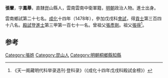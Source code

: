 {{Otheruses|other=名为张凤举的其他人物|张凤举}}

'''張翬'''，字'''鳳舉'''，直隸崑山縣人，雲南雲南中衛軍籍，[[明朝|明朝]]政治人物。進士出身。

雲南鄉試第二十七名。[[成化|成化]]十四年（1478年），參加戊戌科[[會試|會試]]，得[[貢士|貢士]]第三百四十八名。[[殿試|殿試]]登[[進士|進士]]第三甲第一百七十一名。曾祖父[[張彥剛|張彥剛]]。祖父[[張得|張得]]<ref>《天一阁藏明代科举录选刊·登科录》（《成化十四年戊戌科殿試金榜》）</ref>。

==参考==
{{reflist}}

{{start box}}
{{s-off}}
{{s-before|[[孟俊|孟俊]]}}
{{s-title|明朝桐鄉縣知縣|1480年－1482年}}
{{s-after|[[梁敬|梁敬]]}}
{{end box}}

{{明朝人物小作品}}
{{成化十四年戊戌科殿試金榜}}

[[Category:張姓|Category:張姓]]
[[Category:昆山人|Category:昆山人]]
[[Category:明朝桐鄉縣知縣|Category:明朝桐鄉縣知縣]]
